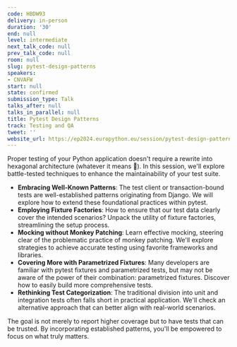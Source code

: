 ```yaml
---
code: HBDW93
delivery: in-person
duration: '30'
end: null
level: intermediate
next_talk_code: null
prev_talk_code: null
room: null
slug: pytest-design-patterns
speakers:
- CNVAFW
start: null
state: confirmed
submission_type: Talk
talks_after: null
talks_in_parallel: null
title: Pytest Design Patterns
track: Testing and QA
tweet: ''
website_url: https://ep2024.europython.eu/session/pytest-design-patterns
---
```


Proper testing of your Python application doesn't require a rewrite into hexagonal architecture (whatever it means 🤷). In this session, we'll explore battle-tested techniques to enhance the maintainability of your test suite.

- **Embracing Well-Known Patterns**: The test client or transaction-bound tests are well-established patterns originating from Django. We will explore how to extend these foundational practices within pytest.
- **Employing Fixture Factories**: How to ensure that our test data clearly cover the intended scenarios? Unpack the utility of fixture factories, streamlining the setup process.
- **Mocking without Monkey Patching**: Learn effective mocking, steering clear of the problematic practice of monkey patching. We'll explore strategies to achieve accurate testing using favorite frameworks and libraries.
- **Covering More with Parametrized Fixtures**: Many developers are familiar with pytest fixtures and parametrized tests, but may not be aware of the power of their combination: parametrized fixtures. Discover how to easily build more comprehensive tests.
- **Rethinking Test Categorization**: The traditional division into unit and integration tests often falls short in practical application. We'll check an alternative approach that can better align with real-world scenarios.

The goal is not merely to report higher coverage but to have tests that can be trusted. By incorporating established patterns, you'll be empowered to focus on what truly matters.
